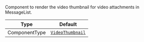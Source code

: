 Component to render the video thumbnail for video attachments in MessageList.

| Type          | Default                                                           |
| ------------- | ----------------------------------------------------------------- |
| ComponentType | [`VideoThumbnail`](../../../../ui-components/video_thumbnail.mdx) |
